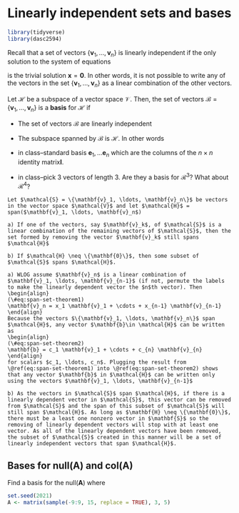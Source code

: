 # Linearly independent sets and bases

```r
library(tidyverse)
library(dasc2594)
```

Recall that a set of vectors $\{ \mathbf{v}_1, \ldots, \mathbf{v}_n\}$ is linearly independent if the only solution to the system of equations 

\begin{align*}
x_1 \mathbf{v}_1 + \cdots + x_n \mathbf{v}_n = \mathbf{0}
\end{align*}
is the trivial solution $\mathbf{x} = \mathbf{0}$. In other words, it is not possible to write any of the vectors in the set $\{ \mathbf{v}_1, \ldots, \mathbf{v}_n\}$ as a linear combination of the other vectors. 


:::{.definition}
Let $\mathcal{H}$ be a subspace of a vector space $\mathcal{V}$. Then, the set of vectors $\mathcal{B} = \{ \mathbf{v}_1, \ldots, \mathbf{v}_n \}$ is a **basis** for $\mathcal{H}$ if

* The set of vectors $\mathcal{B}$ are linearly independent

* The subspace spanned by $\mathcal{B}$ is $\mathcal{H}$. In other words
\begin{align*}
\mbox{span}(\mathbf{v}_1, \ldots, \mathbf{v}_n) = \mathcal{H}
\end{align*}
:::


:::{.example}
* in class--standard basis $\mathbf{e}_1, \ldots \mathbf{e}_n$ which are the columns of the $n \times n$ identity matrix$\mathbf{I}$.
:::

:::{.example}
* in class--pick 3 vectors of length 3. Are they a basis for $\mathcal{R}^3$? What about $\mathcal{R}^4$?
:::


```theorem
Let $\mathcal{S} = \{\mathbf{v}_1, \ldots, \mathbf{v}_n\}$ be vectors in the vector space $\mathcal{V}$ and let $\mathcal{H}$ = span($\mathbf{v}_1, \ldots, \mathbf{v}_n$)

a) If one of the vectors, say $\mathbf{v}_k$, of $\mathcal{S}$ is a linear combination of the remaining vectors of $\mathcal{S}$, then the set formed by removing the vector $\mathbf{v}_k$ still spans $\mathcal{H}$
    
b) If $\mathcal{H} \neq \{\mathbf{0}\}$, then some subset of $\mathcal{S}$ spans $\mathcal{H}$.
```

```proof
a) WLOG assume $\mathbf{v}_n$ is a linear combination of $\mathbf{v}_1, \ldots, \mathbf{v}_{n-1}$ (if not, permute the labels to make the linearly dependent vector the $n$th vector). Then
\begin{align}
(\#eq:span-set-theorem1)
\mathbf{v}_n = x_1 \mathbf{v}_1 + \cdots + x_{n-1} \mathbf{v}_{n-1}
\end{align}
Because the vectors $\{\mathbf{v}_1, \ldots, \mathbf{v}_n\}$ span $\mathcal{H}$, any vector $\mathbf{b}\in \mathcal{H}$ can be written as 
\begin{align}
(\#eq:span-set-theorem2)
\mathbf{b} = c_1 \mathbf{v}_1 + \cdots + c_{n} \mathbf{v}_{n}
\end{align}
for scalars $c_1, \ldots, c_n$. Plugging the result from \@ref(eq:span-set-theorem1) into \@ref(eq:span-set-theorem2) shows that any vector $\mathbf{b}$ in $\mathcal{H}$ can be written only using the vectors $\mathbf{v}_1, \ldots, \mathbf{v}_{n-1}$

b) As the vectors in $\mathcal{S}$ span $\mathcal{H}$, if there is a linearly dependent vector in $\mathcal{S}$, this vector can be removed from $\mathcal{S}$ and the span of this subset of $\mathcal{S}$ will still span $\mathcal{H}$. As long as $\mathbf{H} \neq \{\mathbf{0}\}$, there must be a least one nonzero vector in $\mathbf{S}$ so the removing of linearly dependent vectors will stop with at least one vector. As all of the linearly dependent vectors have been removed, the subset of $\mathcal{S}$ created in this manner will be a set of linearly independent vectors that span $\mathcal{H}$.
```

## Bases for null($\mathbf{A}$) and col($\mathbf{A}$)

:::{.example}
Find a basis for the null($\mathbf{A}$) where
```r
set.seed(2021)
A <- matrix(sample(-9:9, 15, replace = TRUE), 3, 5)
```
\begin{align*}
\mathbf{A} = `r array_to_latex(A)`
\end{align*}

:::


